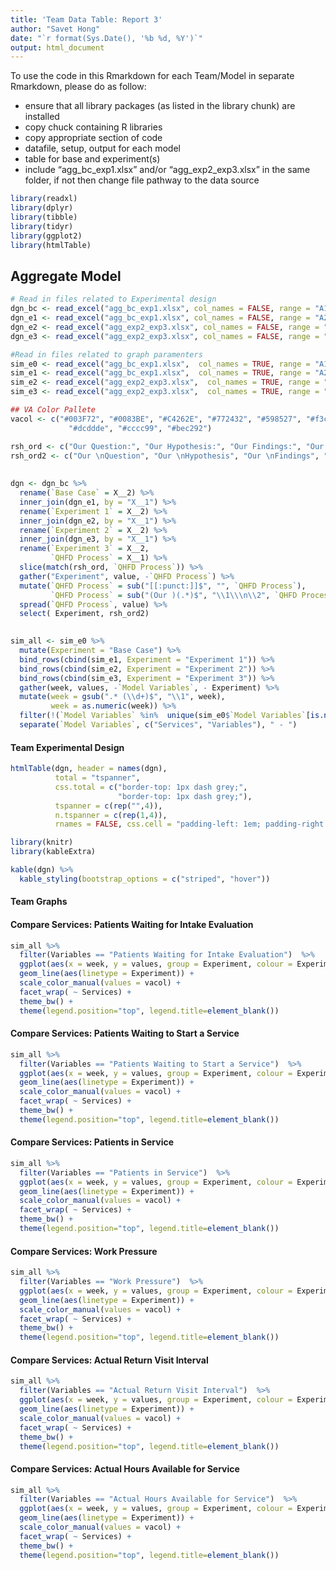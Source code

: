 ```yaml
---
title: 'Team Data Table: Report 3'
author: "Savet Hong"
date: "`r format(Sys.Date(), '%b %d, %Y')`"
output: html_document
---
```


To use the code in this Rmarkdown for each Team/Model in separate Rmarkdown, please do as follow:
  
- ensure that all library packages (as listed in the library chunk) are installed
- copy chuck containing R libraries 
- copy appropriate section of code
+ datafile, setup, output for each model
+ table for base and experiment(s)
- include "agg_bc_exp1.xlsx" and/or "agg_exp2_exp3.xlsx" in the same folder, if not then change file pathway to the data source    

```r

library(readxl)
library(dplyr)
library(tibble)
library(tidyr)
library(ggplot2)
library(htmlTable)

```


## Aggregate Model

```r
# Read in files related to Experimental design
dgn_bc <- read_excel("agg_bc_exp1.xlsx", col_names = FALSE, range = "A12:B15")
dgn_e1 <- read_excel("agg_bc_exp1.xlsx", col_names = FALSE, range = "A265:B268")
dgn_e2 <- read_excel("agg_exp2_exp3.xlsx", col_names = FALSE, range = "A12:B15")
dgn_e3 <- read_excel("agg_exp2_exp3.xlsx", col_names = FALSE, range = "A265:B268")

#Read in files related to graph paramenters
sim_e0 <- read_excel("agg_bc_exp1.xlsx",  col_names = TRUE, range = "A17:DA255")
sim_e1 <- read_excel("agg_bc_exp1.xlsx",  col_names = TRUE, range = "A270:DA508")
sim_e2 <- read_excel("agg_exp2_exp3.xlsx",  col_names = TRUE, range = "A17:DA255")
sim_e3 <- read_excel("agg_exp2_exp3.xlsx",  col_names = TRUE, range = "A270:DA508")

## VA Color Pallete
vacol <- c("#003F72", "#0083BE", "#C4262E", "#772432", "#598527", "#f3cf45","#f7955b","#839097",
             "#dcddde", "#cccc99", "#bec292")
```

```r
rsh_ord <- c("Our Question:", "Our Hypothesis:", "Our Findings:", "Our Decisions:")
rsh_ord2 <- c("Our \nQuestion", "Our \nHypothesis", "Our \nFindings", "Our \nDecisions")
  
  
dgn <- dgn_bc %>%
  rename(`Base Case` = X__2) %>%
  inner_join(dgn_e1, by = "X__1") %>%
  rename(`Experiment 1` = X__2) %>%
  inner_join(dgn_e2, by = "X__1") %>%
  rename(`Experiment 2` = X__2) %>%
  inner_join(dgn_e3, by = "X__1") %>%
  rename(`Experiment 3` = X__2,
         `QHFD Process` = X__1) %>%
  slice(match(rsh_ord, `QHFD Process`)) %>%
  gather("Experiment", value, -`QHFD Process`) %>%
  mutate(`QHFD Process` = sub("[[:punct:]]$", "", `QHFD Process`),
         `QHFD Process` = sub("(Our )(.*)$", "\\1\\\n\\2", `QHFD Process`)) %>%
  spread(`QHFD Process`, value) %>%
  select( Experiment, rsh_ord2)
  

```

```r
sim_all <- sim_e0 %>%
  mutate(Experiment = "Base Case") %>%
  bind_rows(cbind(sim_e1, Experiment = "Experiment 1")) %>%
  bind_rows(cbind(sim_e2, Experiment = "Experiment 2")) %>%
  bind_rows(cbind(sim_e3, Experiment = "Experiment 3")) %>%
  gather(week, values, -`Model Variables`, - Experiment) %>%
  mutate(week = gsub(".* (\\d+)$", "\\1", week),
         week = as.numeric(week)) %>%
  filter(!(`Model Variables` %in%  unique(sim_e0$`Model Variables`[is.na(sim_e0$`Week 1`)]))) %>%
  separate(`Model Variables`, c("Services", "Variables"), " - ")

```

#### Team Experimental Design


```r
htmlTable(dgn, header = names(dgn), 
          total = "tspanner",
          css.total = c("border-top: 1px dash grey;",
                        "border-top: 1px dash grey;"),
          tspanner = c(rep("",4)),
          n.tspanner = c(rep(1,4)),
          rnames = FALSE, css.cell = "padding-left: 1em; padding-right: 1em;", caption ="Team Research/Experiment Design Process", align = "clll")


```



```r
library(knitr)
library(kableExtra)

kable(dgn) %>%
  kable_styling(bootstrap_options = c("striped", "hover"))

```


#### Team Graphs
#### Compare Services: Patients Waiting for Intake Evaluation

```r
sim_all %>%
  filter(Variables == "Patients Waiting for Intake Evaluation")  %>%
  ggplot(aes(x = week, y = values, group = Experiment, colour = Experiment)) +
  geom_line(aes(linetype = Experiment)) +
  scale_color_manual(values = vacol) +
  facet_wrap( ~ Services) +
  theme_bw() +
  theme(legend.position="top", legend.title=element_blank()) 

```

#### Compare Services: Patients Waiting to Start a Service

```r
sim_all %>%
  filter(Variables == "Patients Waiting to Start a Service")  %>%
  ggplot(aes(x = week, y = values, group = Experiment, colour = Experiment)) +
  geom_line(aes(linetype = Experiment)) +
  scale_color_manual(values = vacol) +
  facet_wrap( ~ Services) +
  theme_bw() +
  theme(legend.position="top", legend.title=element_blank()) 

```

#### Compare Services: Patients in Service

```r
sim_all %>%
  filter(Variables == "Patients in Service")  %>%
  ggplot(aes(x = week, y = values, group = Experiment, colour = Experiment)) +
  geom_line(aes(linetype = Experiment)) +
  scale_color_manual(values = vacol) +
  facet_wrap( ~ Services) +
  theme_bw() +
  theme(legend.position="top", legend.title=element_blank()) 

```

#### Compare Services: Work Pressure

```r
sim_all %>%
  filter(Variables == "Work Pressure")  %>%
  ggplot(aes(x = week, y = values, group = Experiment, colour = Experiment)) +
  geom_line(aes(linetype = Experiment)) +
  scale_color_manual(values = vacol) +
  facet_wrap( ~ Services) +
  theme_bw() +
  theme(legend.position="top", legend.title=element_blank()) 

```

#### Compare Services: Actual Return Visit Interval

```r
sim_all %>%
  filter(Variables == "Actual Return Visit Interval")  %>%
  ggplot(aes(x = week, y = values, group = Experiment, colour = Experiment)) +
  geom_line(aes(linetype = Experiment)) +
  scale_color_manual(values = vacol) +
  facet_wrap( ~ Services) +
  theme_bw() +
  theme(legend.position="top", legend.title=element_blank()) 

```

#### Compare Services: Actual Hours Available for Service

```r
sim_all %>%
  filter(Variables == "Actual Hours Available for Service")  %>%
  ggplot(aes(x = week, y = values, group = Experiment, colour = Experiment)) +
  geom_line(aes(linetype = Experiment)) +
  scale_color_manual(values = vacol) +
  facet_wrap( ~ Services) +
  theme_bw() +
  theme(legend.position="top", legend.title=element_blank()) 

```